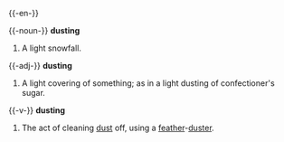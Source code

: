 {{-en-}}

{{-noun-}}
'''dusting'''
#A light snowfall.

{{-adj-}}
'''dusting'''
#A light covering of something; as in a light dusting of confectioner's sugar.

{{-v-}}
'''dusting'''
#The act of cleaning [[dust]] off, using a [[feather]]-[[duster]].